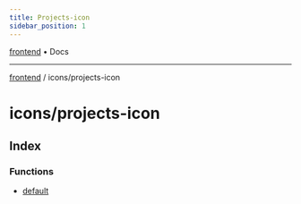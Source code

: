 ```yaml
---
title: Projects-icon
sidebar_position: 1
---
```


[frontend](./projects-icon/../..) • Docs

***

[frontend](./projects-icon/../..) / icons/projects-icon

# icons/projects-icon

## Index

### Functions

- [default](./projects-icon/functions/default)

